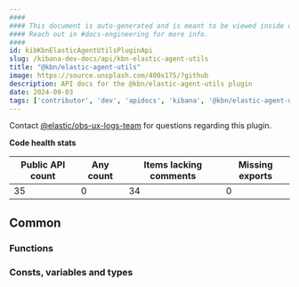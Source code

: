 ```yaml
---
####
#### This document is auto-generated and is meant to be viewed inside our experimental, new docs system.
#### Reach out in #docs-engineering for more info.
####
id: kibKbnElasticAgentUtilsPluginApi
slug: /kibana-dev-docs/api/kbn-elastic-agent-utils
title: "@kbn/elastic-agent-utils"
image: https://source.unsplash.com/400x175/?github
description: API docs for the @kbn/elastic-agent-utils plugin
date: 2024-09-03
tags: ['contributor', 'dev', 'apidocs', 'kibana', '@kbn/elastic-agent-utils']
---
```




Contact [@elastic/obs-ux-logs-team](https://github.com/orgs/elastic/teams/obs-ux-logs-team) for questions regarding this plugin.

**Code health stats**

| Public API count  | Any count | Items lacking comments | Missing exports |
|-------------------|-----------|------------------------|-----------------|
| 35 | 0 | 34 | 0 |

## Common

### Functions
<DocDefinitionList data={kbnElasticAgentUtilsObj.common.functions}/>

### Consts, variables and types
<DocDefinitionList data={kbnElasticAgentUtilsObj.common.misc}/>

